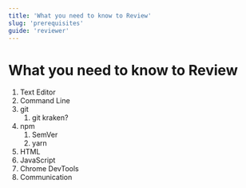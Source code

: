 ```yaml
---
title: 'What you need to know to Review'
slug: 'prerequisites'
guide: 'reviewer'
---
```


# What you need to know to Review

1. Text Editor
2. Command Line
3. git
    1. git kraken?
4. npm 
    1. SemVer
    2. yarn
5. HTML
6. JavaScript
7. Chrome DevTools
8. Communication